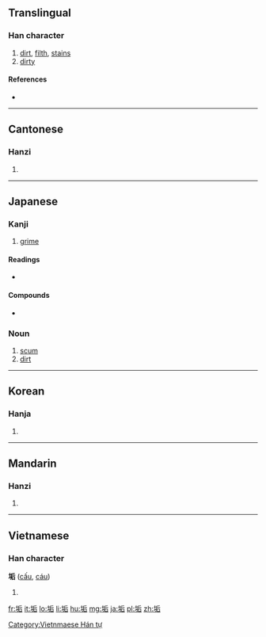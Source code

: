 ==Translingual==

===Han character===
{{Han char|rn=32|rad=土|as=06|sn=9|four=4216<sub>1</sub>|canj=土竹一口 (GHMR)|ids=⿰[[土]][[后]]}}

# [[dirt]], [[filth]], [[stain]]s
# [[dirty]]

====References====
* {{Han ref|kx=0228.190|dkj=05058|dj=0464.150|hdz=10440.010|uh=57A2|ud=22434|bh=ABAF|bd=43951}}

----

==Cantonese==

===Hanzi===
{{yue-hanzi|jyut=[[gau3]]|y=gau3}}

# {{defn|lang=yue|sort=土06}}

----

==Japanese==

===Kanji===
{{ja-kanji|grade=uc|rs=土06}}

# [[grime]]

====Readings====
* {{ja-readings|kanon=[[こう]] ([[kō]])|goon=[[く]] ([[ku]])|on=[[きく]] ([[kiku]])|kun=[[あか]] ([[aka]]), [[はじ]] ([[haji]])}}

====Compounds====
* {{ja-r|頭垢|ふけ}}

===Noun===
{{ja-noun|あか}}

# [[scum]]
# [[dirt]]
----

==Korean==

===Hanja===
{{ko-hanja|hangeul=구|rv=gu|mr=ku}}

# {{defn|lang=ko|sort=土06}}

----

==Mandarin==

===Hanzi===
{{cmn-hanzi|pin=[[gòu]] ([[gou4]])|wg=kou<sup>4</sup>}}

# {{defn|lang=cmn|sort=土06}}

----

==Vietnamese==

===Han character===
'''垢''' ([[cấu]], [[cáu]])

# {{defn|lang=vi}}

[[Category:Vietnmaese Hán tự]]

[[fr:垢]]
[[it:垢]]
[[lo:垢]]
[[li:垢]]
[[hu:垢]]
[[mg:垢]]
[[ja:垢]]
[[pl:垢]]
[[zh:垢]]